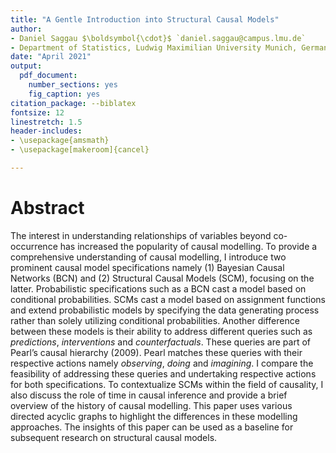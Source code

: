 ```yaml
---
title: "A Gentle Introduction into Structural Causal Models"
author: 
- Daniel Saggau $\boldsymbol{\cdot}$ `daniel.saggau@campus.lmu.de`
- Department of Statistics, Ludwig Maximilian University Munich, Germany
date: "April 2021"
output: 
  pdf_document: 
    number_sections: yes
    fig_caption: yes
citation_package: --biblatex
fontsize: 12
linestretch: 1.5
header-includes:
- \usepackage{amsmath}
- \usepackage[makeroom]{cancel}

---
```


# Abstract 

The interest in understanding relationships of variables beyond co-occurrence has increased the popularity of causal modelling. 
To provide a comprehensive understanding of causal modelling, I introduce two prominent causal model specifications namely (1) Bayesian Causal Networks (BCN) and (2) Structural Causal Models (SCM), focusing on the latter.
Probabilistic specifications such as a BCN cast a model based on conditional probabilities. 
SCMs cast a model based on assignment functions and extend probabilistic models by specifying the data generating process rather than solely utilizing conditional probabilities.
Another difference between these models is their ability to address different queries such as *predictions*, *interventions* and *counterfactuals*.
These queries are part of Pearl's causal hierarchy (2009). 
Pearl matches these queries with their respective actions namely *observing*, *doing* and *imagining*.
I compare the feasibility of addressing these queries and undertaking respective actions for both specifications.
To contextualize SCMs within the field of causality, I also discuss the role of time in causal inference and provide a brief overview of the history of causal modelling.
This paper uses various directed acyclic graphs to highlight the differences in these modelling approaches.
The insights of this paper can be used as a baseline for subsequent research on structural causal models.
